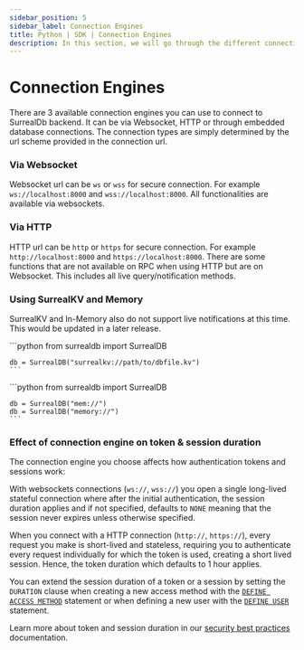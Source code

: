 ```yaml
---
sidebar_position: 5
sidebar_label: Connection Engines
title: Python | SDK | Connection Engines
description: In this section, we will go through the different connection engines available for the SurrealDB Python SDK. 
---
```



# Connection Engines
There are 3 available connection engines you can use to connect to SurrealDb backend. It can be via Websocket, HTTP or
through embedded database connections. The connection types are simply determined by the url scheme provided in
the connection url.

### Via Websocket
Websocket url can be `ws` or `wss` for secure connection. For example `ws://localhost:8000` and `wss://localhost:8000`.
All functionalities are available via websockets.

### Via HTTP
HTTP url can be `http` or `https` for secure connection. For example `http://localhost:8000` and `https://localhost:8000`.
There are some functions that are not available on RPC when using HTTP but are on Websocket. This includes all
live query/notification methods.


### Using SurrealKV and Memory
SurrealKV and In-Memory also do not support live notifications at this time. This would be updated in a later
release.

<Tabs groupId="node-package-manager">
  <TabItem value="SurrealKV" label="SurrealKV">
    ```python
    from surrealdb import SurrealDB

    db = SurrealDB("surrealkv://path/to/dbfile.kv")
    ```
  </TabItem>
  <TabItem value="Memory" label="Memory" default>
    ```python
    from surrealdb import SurrealDB

    db = SurrealDB("mem://")
    db = SurrealDB("memory://")
    ```
  </TabItem>
</Tabs>


### Effect of connection engine on token & session duration

The connection engine you choose affects how authentication tokens and sessions work:

With websockets connections (`ws://`, `wss://`) you open a single long-lived stateful connection where after the initial authentication, the session duration applies and if not specified, defaults to `NONE` meaning that the session never expires unless otherwise specified. 

When you connect with a HTTP connection (`http://`, `https://`), every request you make is short-lived and stateless, requiring you to authenticate every request individually for which the token is used, creating a short lived session. Hence, the token duration which defaults to 1 hour applies.

You can extend the session duration of a token or a session by setting the `DURATION` clause when creating a new access method with the [`DEFINE ACCESS METHOD`](/docs/surrealql/statements/define/access) statement or when defining a new user with the [`DEFINE USER`](/docs/surrealql/statements/define/user) statement. 

Learn more about token and session duration in our [security best practices](/docs/surrealdb/reference-guide/security-best-practices#expiration) documentation.